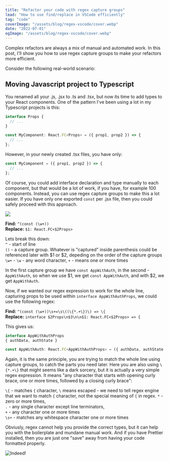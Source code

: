 ```yaml
---
title: "Refactor your code with regex capture groups"
lead: "How to use find/replace in VSCode efficiently"
tag: "code"
coverImage: "/assets/blog/regex-vscode/cover.webp"
date: "2022-07-01"
ogImage: "/assets/blog/regex-vscode/cover.webp"
---
```


Complex refactors are always a mix of manual and automated work. In this post, I'll show you how to use regex capture groups to make your refactors more efficient.

Consider the following real-world scenario:

## Moving Javascript project to Typescript

You renamed all your .js, .jsx to .ts and .tsx, but now its time to add types to your React components.
One of the pattern I've been using a lot in my Typescript projects is this:

```jsx
interface Props {
  // ...
}

const MyComponent: React.FC<Props> = ({ prop1, prop2 }) => {
  // ...
};
```

However, in your newly created .tsx files, you have only:

```jsx
const MyComponent = ({ prop1, prop2 }) => {
  // ...
};
```

Of course, you could add interface declaration and type manually to each component, but that would be a lot of work, if you have, for example 100 components. Instead, you can use regex capture groups to make this a lot easier.
If you have only one exported `const` per .jsx file, then you could safely proceed with this approach.

![](/assets/blog/regex-vscode/image1.png)

**Find:** `^(const (\w+))`  
**Replace:** `$1: React.FC<$2Props>`

Lets break this down:  
`^` - start of line  
`()` - a capture group. Whatever is "captured" inside parenthesis could be referenced later with $1 or $2, depeding on the order of the capture groups  
`\w+` - `\w` - any word character, `+` - means one or more times

In the first capture group we have `const AppWithAuth`, in the second - `AppWithAuth`, so when we use $1, we get `const AppWithAuth`, and with $2, we get `AppWithAuth`.

Now, if we wanted our regex expression to work for the whole line, capturing props to be used within `interface AppWithAuthProps`,
we could use the following regex:

**Find:** `^(const (\w+))\s+=\s\((\{*.+\})\) => \{`  
**Replace:** `interface $2Props\n$3\n\n$1: React.FC<$2Props> => {`

This gives us:

```jsx
interface AppWithAuthProps
{ authData, authState }

const AppWithAuth: React.FC<AppWithAuthProps> = ({ authData, authState }) => {
```

Again, it is the same principle, you are trying to match the whole line using capture groups, to catch the parts you need later.
Here you are also using `\{*.+\}` that might seems like a dark sorcery, but it is actually a very simple regex expression.
It means "any character that starts with opening curly brace, one or more times, followed by a closing curly brace":

`\{` - matches `{` character, `\` means escaped - we need to tell regex engine that we want to match `{` character, not the special meaning of `{` in regex.
`*` - zero or more times,  
`.` - any single character except line terminators,  
`+` - any character one or more times  
`\s+` - matches any whitespace character one or more times

Obviusly, regex cannot help you provide the correct types, but it can help you with the boilerplate and mundane manual work.
And if you have Prettier installed, then you are just one "save" away from having your code formatted properly.

![Indeed!](/assets/blog/regex-vscode/image2.png)
